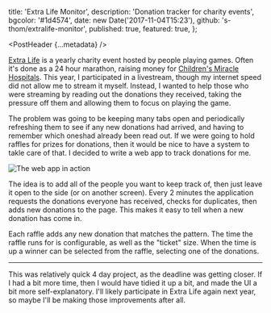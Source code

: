 
  title: 'Extra Life Monitor',
  description: 'Donation tracker for charity events',
  bgcolor: '#1d4574',
  date: new Date('2017-11-04T15:23'),
  github: 's-thom/extralife-monitor',
  published: true,
  featured: true,
};

<PostHeader {...metadata} />

[Extra Life](https://www.extra-life.org/) is a yearly charity event hosted by people playing games. Often it's done as a 24 hour marathon, raising money for [Children's Miracle Hospitals](https://childrensmiraclenetworkhospitals.org/home/). This year, I participated in a livestream, though my internet speed did not allow me to stream it myself. Instead, I wanted to help those who were streaming by reading out the donations they received, taking the pressure off them and allowing them to focus on playing the game.

The problem was going to be keeping many tabs open and periodically refreshing them to see if any new donations had arrived, and having to remember which oneshad already been read out. If we were going to hold raffles for prizes for donations, then it would be nice to have a system to takle care of that. I decided to write a web app to track donations for me.

![The web app in action](/assets/projects/extralife-monitor/screen.png)

The idea is to add all of the people you want to keep track of, then just leave it open to the side (or on another screen). Every 2 minutes the application requests the donations everyone has received, checks for duplicates, then adds new donations to the page. This makes it easy to tell when a new donation has come in.

Each raffle adds any new donation that matches the pattern. The time the raffle runs for is configurable, as well as the "ticket" size. When the time is up a winner can be selected from the raffle, selecting one of the donations.

---

This was relatively quick 4 day project, as the deadline was getting closer. If I had a bit more time, then I would have tidied it up a bit, and made the UI a bit more self-explanatory. I'll likely participate in Extra Life again next year, so maybe I'll be making those improvements after all.
